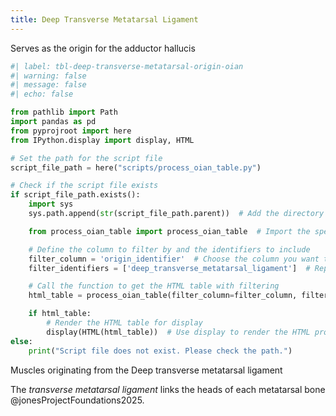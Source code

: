 ```yaml
---
title: Deep Transverse Metatarsal Ligament
---
```





Serves as the origin for the adductor hallucis

::: {#tbl-deep-transverse-metatarsal-origin-oian}
```python
#| label: tbl-deep-transverse-metatarsal-origin-oian
#| warning: false
#| message: false
#| echo: false

from pathlib import Path
import pandas as pd
from pyprojroot import here
from IPython.display import display, HTML

# Set the path for the script file
script_file_path = here("scripts/process_oian_table.py")

# Check if the script file exists
if script_file_path.exists():
    import sys
    sys.path.append(str(script_file_path.parent))  # Add the directory of the script to the system path

    from process_oian_table import process_oian_table  # Import the specific function

    # Define the column to filter by and the identifiers to include
    filter_column = 'origin_identifier'  # Choose the column you want to filter by
    filter_identifiers = ['deep_transverse_metatarsal_ligament']  # Replace with actual identifiers you want to include

    # Call the function to get the HTML table with filtering
    html_table = process_oian_table(filter_column=filter_column, filter_identifiers=filter_identifiers)

    if html_table:
        # Render the HTML table for display
        display(HTML(html_table))  # Use display to render the HTML properly
else:
    print("Script file does not exist. Please check the path.")

```

Muscles originating from the Deep transverse metatarsal ligament

:::



The *transverse metatarsal ligament* links the heads of each metatarsal bone @jonesProjectFoundations2025.